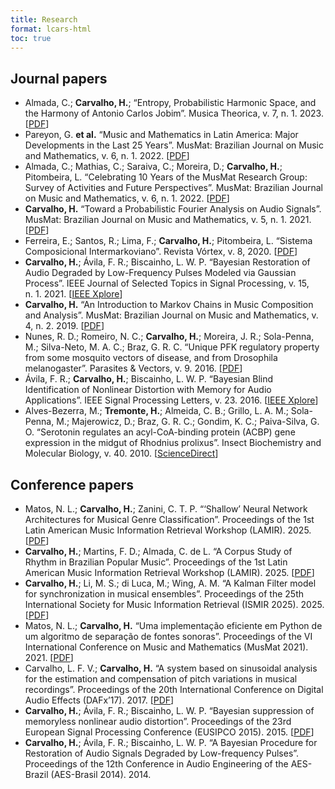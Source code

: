 ---
title: Research
format: lcars-html
toc: true
---

## Journal papers
* Almada, C.; **Carvalho, H.**; "Entropy, Probabilistic Harmonic Space, and the Harmony of Antonio Carlos Jobim". Musica Theorica, v. 7, n. 1. 2023. [[PDF](https://revistamusicatheorica.tema.mus.br/index.php/musica-theorica/article/view/202)]
* Pareyon, G. **et al.** "Music and Mathematics in Latin America: Major Developments in the Last 25 Years". MusMat: Brazilian Journal on Music and Mathematics, v. 6, n. 1. 2022. [[PDF](https://musmat.org/wp-content/uploads/2022/06/02-Pareyon-et-al-V6N1_2022.pdf)]
* Almada, C.; Mathias, C.; Saraiva, C.; Moreira, D.; **Carvalho, H.**; Pitombeira, L. "Celebrating 10 Years of the MusMat Research Group: Survey of Activities and Future Perspectives". MusMat: Brazilian Journal on Music and Mathematics, v. 6, n. 1. 2022. [[PDF](https://musmat.org/wp-content/uploads/2022/06/03-Almada-et-al-V6N1_2022.pdf)]
* **Carvalho, H.** "Toward a Probabilistic Fourier Analysis on Audio Signals". MusMat: Brazilian Journal on Music and Mathematics, v. 5, n. 1. 2021. [[PDF](https://musmat.org/wp-content/uploads/2021/12/01-Carvalho-V5N2_2021.pdf)]
* Ferreira, E.; Santos, R.; Lima, F.; **Carvalho, H.**; Pitombeira, L. "Sistema Composicional Intermarkoviano". Revista Vórtex, v. 8, 2020. [[PDF](https://periodicos.unespar.edu.br/index.php/vortex/article/view/3794)]
* **Carvalho, H.**; Ávila, F. R.; Biscainho, L. W. P. "Bayesian Restoration of Audio Degraded by Low-Frequency Pulses Modeled via Gaussian Process". IEEE Journal of Selected Topics in Signal Processing, v. 15, n. 1. 2021. [[IEEE Xplore](https://ieeexplore.ieee.org/document/9238480)]
* **Carvalho, H.** "An Introduction to Markov Chains in Music Composition and Analysis". MusMat: Brazilian Journal on Music and Mathematics, v. 4, n. 2. 2019. [[PDF](https://musmat.org/wp-content/uploads/2019/12/06-Carvalho.pdf)]
* Nunes, R. D.; Romeiro, N. C.; **Carvalho, H.**; Moreira, J. R.; Sola-Penna, M.; Silva-Neto, M. A. C.; Braz, G. R. C. "Unique PFK regulatory property from some mosquito vectors of disease, and from Drosophila melanogaster". Parasites & Vectors, v. 9. 2016. [[PDF](https://parasitesandvectors.biomedcentral.com/articles/10.1186/s13071-016-1391-y)]
* Ávila, F. R.; **Carvalho, H.**; Biscainho, L. W. P.  "Bayesian Blind Identification of Nonlinear Distortion with Memory for Audio Applications". IEEE Signal Processing Letters, v. 23. 2016. [[IEEE Xplore](https://ieeexplore.ieee.org/document/7397911)]
* Alves-Bezerra, M.; **Tremonte, H.**; Almeida, C. B.; Grillo, L. A. M.; Sola-Penna, M.; Majerowicz, D.; Braz, G. R. C.; Gondim, K. C.; Paiva-Silva, G. O. "Serotonin regulates an acyl-CoA-binding protein (ACBP) gene expression in the midgut of Rhodnius prolixus". Insect Biochemistry and Molecular Biology, v. 40. 2010. [[ScienceDirect](https://www.sciencedirect.com/science/article/abs/pii/S0965174810000032)]

## Conference papers
* Matos, N. L.; **Carvalho, H.**; Zanini, C. T. P. "'Shallow' Neural Network Architectures for Musical Genre Classification". Proceedings of the 1st Latin American Music Information Retrieval Workshop (LAMIR). 2025. [[PDF](https://zenodo.org/records/14908040)]
* **Carvalho, H.**; Martins, F. D.; Almada, C. de L. "A Corpus Study of Rhythm in Brazilian Popular Music". Proceedings of the 1st Latin American Music Information Retrieval Workshop (LAMIR). 2025. [[PDF](https://zenodo.org/records/14908040)]
* **Carvalho, H.**; Li, M. S.; di Luca, M.; Wing, A. M. "A Kalman Filter model for synchronization in musical ensembles". Proceedings of the 25th International Society for Music Information Retrieval (ISMIR 2025). 2025. [[PDF](https://ismir2024program.ismir.net/poster_347.html)]
* Matos, N. L.; **Carvalho, H.** "Uma implementação eficiente em Python de um algoritmo de separação de fontes sonoras". Proceedings of the VI International Conference on Music and Mathematics (MusMat 2021). 2021. [[PDF](https://musmat.org/wp-content/uploads/2022/06/04_DeMatos_Carvalho.pdf)]
* Carvalho, L. F. V.; **Carvalho, H.** "A system based on sinusoidal analysis for the estimation and compensation of pitch variations in musical recordings". Proceedings of the 20th International Conference on Digital Audio Effects (DAFx'17). 2017. [[PDF](http://dafx17.eca.ed.ac.uk/papers/DAFx17_paper_77.pdf)]
* **Carvalho, H.**; Ávila, F. R.; Biscainho, L. W. P. "Bayesian suppression of memoryless nonlinear audio distortion". Proceedings of the 23rd European Signal Processing Conference (EUSIPCO 2015). 2015. [[PDF](https://www.eurasip.org/Proceedings/Eusipco/Eusipco2015/papers/1570103841.pdf)]
* **Carvalho, H.**; Ávila, F. R.; Biscainho, L. W. P. "A Bayesian Procedure for Restoration of Audio Signals Degraded by Low-frequency Pulses". Proceedings of the 12th Conference in Audio Engineering of the AES-Brazil (AES-Brasil 2014). 2014.
